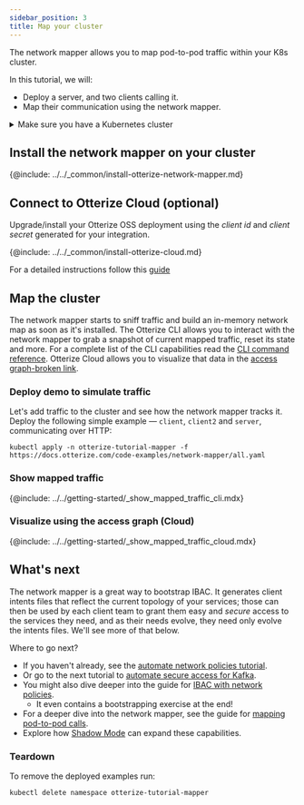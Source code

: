 ```yaml
---
sidebar_position: 3
title: Map your cluster
---
```


The network mapper allows you to map pod-to-pod traffic within your K8s cluster.

In this tutorial, we will:

- Deploy a server, and two clients calling it.
- Map their communication using the network mapper.

<details>
<summary>Make sure you have a Kubernetes cluster</summary>

Before you start, you need to have a Kubernetes cluster. Having a cluster with a [CNI](https://kubernetes.io/docs/concepts/extend-kubernetes/compute-storage-net/network-plugins/) that supports [NetworkPolicies](https://kubernetes.io/docs/concepts/services-networking/network-policies/) isn't required for this tutorial, but is recommended so that your cluster works with other tutorials.

{@include: ../../_common/cluster-setup.md}
</details>

## Install the network mapper on your cluster
{@include: ../../_common/install-otterize-network-mapper.md}

## Connect to Otterize Cloud (optional)
Upgrade/install your Otterize OSS deployment using the *client id* and *client secret* generated for your integration.

{@include: ../../_common/install-otterize-cloud.md}

For a detailed instructions follow this [guide](/getting-started/connect-to-cloud#integrate-your-cluster)

## Map the cluster

The network mapper starts to sniff traffic and build an in-memory network map as soon as it's installed.
The Otterize CLI allows you to interact with the network mapper to grab a snapshot of current mapped traffic,
reset its state and more. For a complete list of the CLI capabilities read the [CLI command reference](/reference/cli/#network-mapper).
Otterize Cloud allows you to visualize that data in the [access graph-broken link](/broken/link).

### Deploy demo to simulate traffic

Let's add traffic to the cluster and see how the network mapper tracks it.
Deploy the following simple example &mdash; `client`, `client2` and `server`, communicating over HTTP:
```shell
kubectl apply -n otterize-tutorial-mapper -f https://docs.otterize.com/code-examples/network-mapper/all.yaml
```

### Show mapped traffic

{@include: ../../getting-started/_show_mapped_traffic_cli.mdx}

### Visualize using the access graph (Cloud)

{@include: ../../getting-started/_show_mapped_traffic_cloud.mdx}


## What's next

The network mapper is a great way to bootstrap IBAC. It generates client intents files that reflect
the current topology of your services; those can then be used by each client team to grant them easy
and *secure* access to the services they need, and as their needs evolve, they need only evolve
the intents files. We'll see more of that below.

Where to go next?

- If you haven't already, see the [automate network policies tutorial](/quick-tutorials/k8s-network-policies).
- Or go to the next tutorial to [automate secure access for Kafka](/quick-tutorials/k8s-kafka-mtls).
- You might also dive deeper into the guide for [IBAC with network policies](../capabilities/network-policies).
  - It even contains a bootstrapping exercise at the end!
- For a deeper dive into the network mapper, see the guide for [mapping pod-to-pod calls](../capabilities/k8s-mapping-pod-to-pod-calls).
- Explore how [Shadow Mode](/quick-tutorials/k8s-shadow-mode) can expand these capabilities.

### Teardown

To remove the deployed examples run:

```bash
kubectl delete namespace otterize-tutorial-mapper
```
